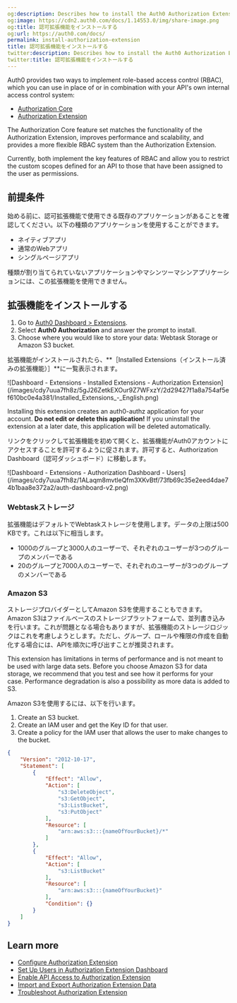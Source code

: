 ```yaml
---
og:description: Describes how to install the Auth0 Authorization Extension.
og:image: https://cdn2.auth0.com/docs/1.14553.0/img/share-image.png
og:title: 認可拡張機能をインストールする
og:url: https://auth0.com/docs/
permalink: install-authorization-extension
title: 認可拡張機能をインストールする
twitter:description: Describes how to install the Auth0 Authorization Extension.
twitter:title: 認可拡張機能をインストールする
---
```


<Callout icon="file-lines" color="#0EA5E9" iconType="regular">

Auth0 provides two ways to implement role-based access control (RBAC), which you can use in place of or in combination with your API's own internal access control system:

* [Authorization Core](/docs/manage-users/access-control/rbac)
* [Authorization Extension](/docs/customize/extensions/authorization-extension)

The Authorization Core feature set matches the functionality of the Authorization Extension, improves performance and scalability, and provides a more flexible RBAC system than the Authorization Extension.

Currently, both implement the key features of RBAC and allow you to restrict the custom scopes defined for an API to those that have been assigned to the user as permissions.

</Callout>

## 前提条件

始める前に、認可拡張機能で使用できる既存のアプリケーションがあることを確認してください。以下の種類のアプリケーションを使用することができます。

* ネイティブアプリ
* 通常のWebアプリ
* シングルページアプリ

種類が割り当てられていないアプリケーションやマシンツーマシンアプリケーションには、この拡張機能を使用できません。

## 拡張機能をインストールする

1. Go to [Auth0 Dashboard > Extensions](https://manage.auth0.com/#/extensions).
2. Select **Auth0 Authorization** and answer the prompt to install.
3. Choose where you would like to store your data: Webtask Storage or Amazon S3 bucket.

拡張機能がインストールされたら、**［Installed Extensions（インストール済みの拡張機能）］**に一覧表示されます。

<Frame>![Dashboard - Extensions - Installed Extensions - Authorization Extension](/images/cdy7uua7fh8z/5gJ26ZetkEXOur9Z7WFxzY/2d29427f1a8a754af5ef610bc0e4a381/Installed_Extensions_-_English.png)</Frame>

<Warning>

Installing this extension creates an auth0-authz application for your account. **Do not edit or delete this application!** If you uninstall the extension at a later date, this application will be deleted automatically.

</Warning>

リンクをクリックして拡張機能を初めて開くと、拡張機能がAuth0アカウントにアクセスすることを許可するように促されます。許可すると、Authorization Dashboard（認可ダッシュボード）に移動します。

<Frame>![Dashboard - Extensions - Authorization Dashboard - Users](/images/cdy7uua7fh8z/1ALaqm8mvtleQfm3XKvBtf/73fb69c35e2eed4dae74b1baa8e372a2/auth-dashboard-v2.png)</Frame>

### Webtaskストレージ

拡張機能はデフォルトでWebtaskストレージを使用します。データの上限は500 KBです。これは以下に相当します。

* 1000のグループと3000人のユーザーで、それぞれのユーザーが3つのグループのメンバーである
* 20のグループと7000人のユーザーで、それぞれのユーザーが3つのグループのメンバーである

### Amazon S3

ストレージプロバイダーとしてAmazon S3を使用することもできます。Amazon S3はファイルベースのストレージプラットフォームで、並列書き込みを行います。これが問題となる場合もありますが、拡張機能のストレージロジックはこれを考慮しようとします。ただし、グループ、ロールや権限の作成を自動化する場合には、APIを順次に呼び出すことが推奨されます。

<Callout icon="file-lines" color="#0EA5E9" iconType="regular">

This extension has limitations in terms of performance and is not meant to be used with large data sets. Before you choose Amazon S3 for data storage, we recommend that you test and see how it performs for your case. Performance degradation is also a possibility as more data is added to S3.

</Callout>

Amazon S3を使用するには、以下を行います。

1. Create an S3 bucket.
2. Create an IAM user and get the Key ID for that user.
3. Create a policy for the IAM user that allows the user to make changes to the bucket.

```json lines expandable
{
    "Version": "2012-10-17",
    "Statement": [
        {
            "Effect": "Allow",
            "Action": [
                "s3:DeleteObject",
                "s3:GetObject",
                "s3:ListBucket",
                "s3:PutObject"
            ],
            "Resource": [
                "arn:aws:s3:::{nameOfYourBucket}/*"
            ]
        },
        {
            "Effect": "Allow",
            "Action": [
                "s3:ListBucket"
            ],
            "Resource": [
                "arn:aws:s3:::{nameOfYourBucket}"
            ],
            "Condition": {}
        }
    ]
}
```






## Learn more

* [Configure Authorization Extension](/docs/customize/extensions/authorization-extension/configure-authorization-extension)
* [Set Up Users in Authorization Extension Dashboard](/docs/customize/extensions/authorization-extension/set-up-authorization-extension-users)
* [Enable API Access to Authorization Extension](/docs/customize/extensions/authorization-extension/enable-api-access-to-authorization-extension)
* [Import and Export Authorization Extension Data](/docs/customize/extensions/authorization-extension/import-and-export-authorization-extension-data)
* [Troubleshoot Authorization Extension](/docs/troubleshoot/authentication-issues/troubleshoot-authorization-extension)